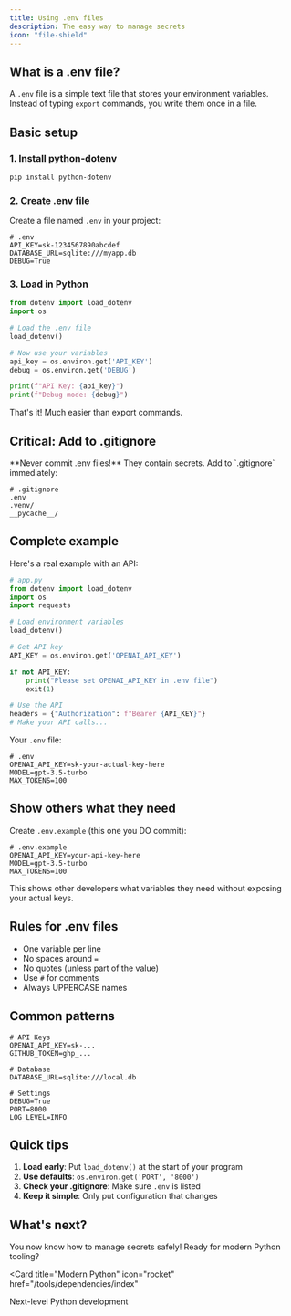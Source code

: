 ```yaml
---
title: Using .env files
description: The easy way to manage secrets
icon: "file-shield"
---
```


## What is a .env file?

A `.env` file is a simple text file that stores your environment variables. Instead of typing `export` commands, you write them once in a file.

## Basic setup

### 1. Install python-dotenv

```bash
pip install python-dotenv
```

### 2. Create .env file

Create a file named `.env` in your project:

```
# .env
API_KEY=sk-1234567890abcdef
DATABASE_URL=sqlite:///myapp.db
DEBUG=True
```

### 3. Load in Python

```python
from dotenv import load_dotenv
import os

# Load the .env file
load_dotenv()

# Now use your variables
api_key = os.environ.get('API_KEY')
debug = os.environ.get('DEBUG')

print(f"API Key: {api_key}")
print(f"Debug mode: {debug}")
```

That's it! Much easier than export commands.

## Critical: Add to .gitignore

<Warning>
  **Never commit .env files!** They contain secrets. Add to `.gitignore` immediately:
  
  ```
  # .gitignore
  .env
  .venv/
  __pycache__/
  ```
</Warning>

## Complete example

Here's a real example with an API:

```python
# app.py
from dotenv import load_dotenv
import os
import requests

# Load environment variables
load_dotenv()

# Get API key
API_KEY = os.environ.get('OPENAI_API_KEY')

if not API_KEY:
    print("Please set OPENAI_API_KEY in .env file")
    exit(1)

# Use the API
headers = {"Authorization": f"Bearer {API_KEY}"}
# Make your API calls...
```

Your `.env` file:
```
# .env
OPENAI_API_KEY=sk-your-actual-key-here
MODEL=gpt-3.5-turbo
MAX_TOKENS=100
```

## Show others what they need

Create `.env.example` (this one you DO commit):

```
# .env.example
OPENAI_API_KEY=your-api-key-here
MODEL=gpt-3.5-turbo
MAX_TOKENS=100
```

This shows other developers what variables they need without exposing your actual keys.

## Rules for .env files

- One variable per line
- No spaces around `=`
- No quotes (unless part of the value)
- Use `#` for comments
- Always UPPERCASE names

## Common patterns

```
# API Keys
OPENAI_API_KEY=sk-...
GITHUB_TOKEN=ghp_...

# Database
DATABASE_URL=sqlite:///local.db

# Settings
DEBUG=True
PORT=8000
LOG_LEVEL=INFO
```

## Quick tips

1. **Load early**: Put `load_dotenv()` at the start of your program
2. **Use defaults**: `os.environ.get('PORT', '8000')`
3. **Check your .gitignore**: Make sure `.env` is listed
4. **Keep it simple**: Only put configuration that changes

## What's next?

You now know how to manage secrets safely! Ready for modern Python tooling?

<Card
  title="Modern Python"
  icon="rocket"
  href="/tools/dependencies/index"
>
  Next-level Python development
</Card>
